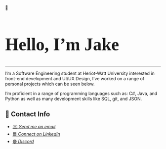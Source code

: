 👋 <h1 style="font-family:Consolas; font-size:4em;">Hello, I'm Jake</h1>
****

I'm a Software Engineering student at Heriot-Watt University
interested in front-end development and UI/UX Design, I've worked on a range of personal projects which can be seen below.

I'm proficient in a range of programming languages such as: C#, Java, and Python as well as many development skills like SQL, git, and JSON.

## 💬 Contact Info
- <a href = "mailto:jakecallcut123@gmail.com">✉️ *Send me an email*</a>
- <a href = "https://www.linkedin.com/in/jake-callcut-958767277/">🟦 *Connect on LinkedIn*</a>
- <a href = "https://discordapp.com/users/321361586268798977">🟣 *Discord*</a>
